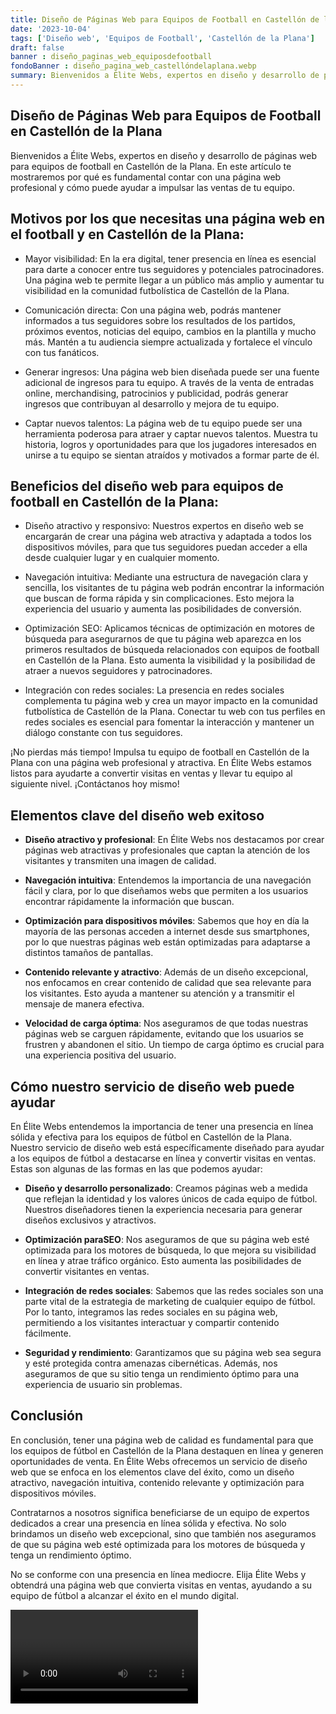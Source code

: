 ```yaml
---
title: Diseño de Páginas Web para Equipos de Football en Castellón de la Plana
date: '2023-10-04'
tags: ['Diseño web', 'Equipos de Football', 'Castellón de la Plana']
draft: false
banner : diseño_paginas_web_equiposdefootball
fondoBanner : diseño_pagina_web_castellóndelaplana.webp
summary: Bienvenidos a Élite Webs, expertos en diseño y desarrollo de páginas web para equipos de football en Castellón de la Plana. En este artículo te mostraremos por qué es fundamental contar con una página web profesional y cómo puede ayudar a impulsar las ventas de tu equipo.
---
```


## Diseño de Páginas Web para Equipos de Football en Castellón de la Plana

Bienvenidos a Élite Webs, expertos en diseño y desarrollo de páginas web para equipos de football en Castellón de la Plana. En este artículo te mostraremos por qué es fundamental contar con una página web profesional y cómo puede ayudar a impulsar las ventas de tu equipo.

## Motivos por los que necesitas una página web en el football y en Castellón de la Plana:

- Mayor visibilidad: En la era digital, tener presencia en línea es esencial para darte a conocer entre tus seguidores y potenciales patrocinadores. Una página web te permite llegar a un público más amplio y aumentar tu visibilidad en la comunidad futbolística de Castellón de la Plana.

- Comunicación directa: Con una página web, podrás mantener informados a tus seguidores sobre los resultados de los partidos, próximos eventos, noticias del equipo, cambios en la plantilla y mucho más. Mantén a tu audiencia siempre actualizada y fortalece el vínculo con tus fanáticos.

- Generar ingresos: Una página web bien diseñada puede ser una fuente adicional de ingresos para tu equipo. A través de la venta de entradas online, merchandising, patrocinios y publicidad, podrás generar ingresos que contribuyan al desarrollo y mejora de tu equipo.

- Captar nuevos talentos: La página web de tu equipo puede ser una herramienta poderosa para atraer y captar nuevos talentos. Muestra tu historia, logros y oportunidades para que los jugadores interesados en unirse a tu equipo se sientan atraídos y motivados a formar parte de él.

## Beneficios del diseño web para equipos de football en Castellón de la Plana:

- Diseño atractivo y responsivo: Nuestros expertos en diseño web se encargarán de crear una página web atractiva y adaptada a todos los dispositivos móviles, para que tus seguidores puedan acceder a ella desde cualquier lugar y en cualquier momento.

- Navegación intuitiva: Mediante una estructura de navegación clara y sencilla, los visitantes de tu página web podrán encontrar la información que buscan de forma rápida y sin complicaciones. Esto mejora la experiencia del usuario y aumenta las posibilidades de conversión.

- Optimización SEO: Aplicamos técnicas de optimización en motores de búsqueda para asegurarnos de que tu página web aparezca en los primeros resultados de búsqueda relacionados con equipos de football en Castellón de la Plana. Esto aumenta la visibilidad y la posibilidad de atraer a nuevos seguidores y patrocinadores.

- Integración con redes sociales: La presencia en redes sociales complementa tu página web y crea un mayor impacto en la comunidad futbolística de Castellón de la Plana. Conectar tu web con tus perfiles en redes sociales es esencial para fomentar la interacción y mantener un diálogo constante con tus seguidores.

¡No pierdas más tiempo! Impulsa tu equipo de football en Castellón de la Plana con una página web profesional y atractiva. En Élite Webs estamos listos para ayudarte a convertir visitas en ventas y llevar tu equipo al siguiente nivel. ¡Contáctanos hoy mismo!

<GifSeo />

<Cta />

## Elementos clave del diseño web exitoso

- **Diseño atractivo y profesional**: En Élite Webs nos destacamos por crear páginas web atractivas y profesionales que captan la atención de los visitantes y transmiten una imagen de calidad.

- **Navegación intuitiva**: Entendemos la importancia de una navegación fácil y clara, por lo que diseñamos webs que permiten a los usuarios encontrar rápidamente la información que buscan.

- **Optimización para dispositivos móviles**: Sabemos que hoy en día la mayoría de las personas acceden a internet desde sus smartphones, por lo que nuestras páginas web están optimizadas para adaptarse a distintos tamaños de pantallas.

- **Contenido relevante y atractivo**: Además de un diseño excepcional, nos enfocamos en crear contenido de calidad que sea relevante para los visitantes. Esto ayuda a mantener su atención y a transmitir el mensaje de manera efectiva.

- **Velocidad de carga óptima**: Nos aseguramos de que todas nuestras páginas web se carguen rápidamente, evitando que los usuarios se frustren y abandonen el sitio. Un tiempo de carga óptimo es crucial para una experiencia positiva del usuario.

## Cómo nuestro servicio de diseño web puede ayudar

En Élite Webs entendemos la importancia de tener una presencia en línea sólida y efectiva para los equipos de fútbol en Castellón de la Plana. Nuestro servicio de diseño web está específicamente diseñado para ayudar a los equipos de fútbol a destacarse en línea y convertir visitas en ventas. Estas son algunas de las formas en las que podemos ayudar:

- **Diseño y desarrollo personalizado**: Creamos páginas web a medida que reflejan la identidad y los valores únicos de cada equipo de fútbol. Nuestros diseñadores tienen la experiencia necesaria para generar diseños exclusivos y atractivos.

- **Optimización paraSEO**: Nos aseguramos de que su página web esté optimizada para los motores de búsqueda, lo que mejora su visibilidad en línea y atrae tráfico orgánico. Esto aumenta las posibilidades de convertir visitantes en ventas.

- **Integración de redes sociales**: Sabemos que las redes sociales son una parte vital de la estrategia de marketing de cualquier equipo de fútbol. Por lo tanto, integramos las redes sociales en su página web, permitiendo a los visitantes interactuar y compartir contenido fácilmente.

- **Seguridad y rendimiento**: Garantizamos que su página web sea segura y esté protegida contra amenazas cibernéticas. Además, nos aseguramos de que su sitio tenga un rendimiento óptimo para una experiencia de usuario sin problemas.

## Conclusión

En conclusión, tener una página web de calidad es fundamental para que los equipos de fútbol en Castellón de la Plana destaquen en línea y generen oportunidades de venta. En Élite Webs ofrecemos un servicio de diseño web que se enfoca en los elementos clave del éxito, como un diseño atractivo, navegación intuitiva, contenido relevante y optimización para dispositivos móviles.

Contratarnos a nosotros significa beneficiarse de un equipo de expertos dedicados a crear una presencia en línea sólida y efectiva. No solo brindamos un diseño web excepcional, sino que también nos aseguramos de que su página web esté optimizada para los motores de búsqueda y tenga un rendimiento óptimo.

No se conforme con una presencia en línea mediocre. Elija Élite Webs y obtendrá una página web que convierta visitas en ventas, ayudando a su equipo de fútbol a alcanzar el éxito en el mundo digital.

<Video />

<CtaBot job='Equipos de Football' city='Castellón de la Plana'/>

<Gmaps query='Castellón de la Plana+españa+maps' />